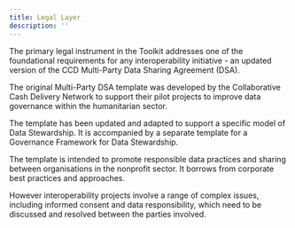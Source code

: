 ```yaml
---
title: Legal Layer
description: ''
---
```



The primary legal instrument in the Toolkit addresses one of the foundational requirements for any interoperability initiative - an updated version of the CCD Multi-Party Data Sharing Agreement (DSA).

The original Multi-Party DSA template was developed by the Collaborative Cash Delivery Network to support their pilot projects to improve data governance within the humanitarian sector.

The template has been updated and adapted to support a specific model of Data Stewardship. It is accompanied by a separate template for a Governance Framework for Data Stewardship.

The template is intended to promote responsible data practices and sharing between organisations in the nonprofit sector. It borrows from corporate best practices and approaches.

However interoperability projects involve a range of complex issues, including informed consent and data responsibility, which need to be discussed and resolved between the parties involved.
